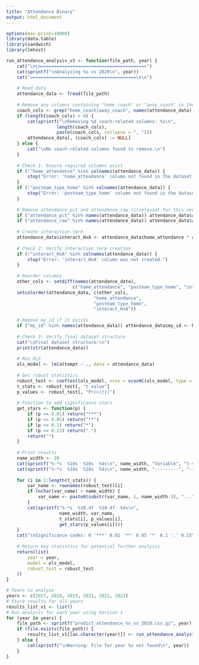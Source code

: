 ```yaml
---
title: "Attendance Binary"
output: html_document
---
```

```r
options(max.print=10000)
library(data.table)
library(sandwich)
library(lmtest)
```

```r
run_attendance_analysis_v1 <- function(file_path, year) {
    cat("\n\n========================================")
    cat(sprintf("\nAnalyzing %s vs 2020\n", year))
    cat("========================================\n\n")
    
    # Read data
    attendance_data <- fread(file_path)
    
    # Remove any columns containing "home_coach" or "away_coach" in their names
    coach_cols <- grep("home_coach|away_coach", names(attendance_data), value = TRUE)
    if (length(coach_cols) > 0) {
        cat(sprintf("\nRemoving %d coach-related columns: %s\n", 
                   length(coach_cols), 
                   paste(coach_cols, collapse = ", ")))
        attendance_data[, (coach_cols) := NULL]
    } else {
        cat("\nNo coach-related columns found to remove.\n")
    }
    
    # Check 1: Ensure required columns exist
    if (!"home_attendance" %in% colnames(attendance_data)) {
        stop("Error: 'home_attendance' column not found in the dataset.")
    }
    if (!"posteam_type_home" %in% colnames(attendance_data)) {
        stop("Error: 'posteam_type_home' column not found in the dataset.")
    }
    
    # Remove attendance_pct and attendance_raw (irrelevant for this version)
    if ("attendance_pct" %in% names(attendance_data)) attendance_data$attendance_pct <- NULL
    if ("attendance_raw" %in% names(attendance_data)) attendance_data$attendance_raw <- NULL
    
    # Create interaction term
    attendance_data$interact_HxA <- attendance_data$home_attendance * attendance_data$posteam_type_home
    
    # Check 2: Verify interaction term creation
    if (!"interact_HxA" %in% colnames(attendance_data)) {
        stop("Error: 'interact_HxA' column was not created.")
    }
    
    # Reorder columns
    other_cols <- setdiff(names(attendance_data), 
                         c("home_attendance", "posteam_type_home", "interact_HxA"))
    setcolorder(attendance_data, c(other_cols, 
                                 "home_attendance", 
                                 "posteam_type_home", 
                                 "interact_HxA"))
    
    # Remove my_id if it exists
    if ("my_id" %in% names(attendance_data)) attendance_data$my_id <- NULL
    
    # Check 3: Verify final dataset structure
    cat("\nFinal dataset structure:\n")
    print(str(attendance_data))
    
    # Run OLS
    ols_model <- lm(attempt ~ ., data = attendance_data)
    
    # Get robust statistics
    robust_test <- coeftest(ols_model, vcov = vcovHC(ols_model, type = "HC0"))
    t_stats <- robust_test[, "t value"]
    p_values <- robust_test[, "Pr(>|t|)"]
    
    # Function to add significance stars
    get_stars <- function(p) {
        if (p <= 0.01) return("***")
        if (p <= 0.05) return("**")
        if (p <= 0.1) return("*")
        if (p <= 0.15) return(".")
        return("")
    }
    
    # Print results
    name_width <- 20
    cat(sprintf("%-*s  %10s  %10s  %4s\n", name_width, "Variable", "t-value", "p-value", "sig"))
    cat(sprintf("%-*s  %10s  %10s  %4s\n", name_width, "---------", "-------", "-------", "----"))
    
    for (i in 1:length(t_stats)) {
        var_name <- rownames(robust_test)[i]
        if (nchar(var_name) > name_width) {
            var_name <- paste0(substr(var_name, 1, name_width-3), "...")
        }
        cat(sprintf("%-*s  %10.4f  %10.4f  %4s\n", 
                    name_width, var_name, 
                    t_stats[i], p_values[i],
                    get_stars(p_values[i])))
    }
    cat("\nSignificance codes: 0 '***' 0.01 '**' 0.05 '*' 0.1 '.' 0.15\n")
    
    # Return key statistics for potential further analysis
    return(list(
        year = year,
        model = ols_model,
        robust_test = robust_test
    ))
}
```

```r
# Years to analyze
years <- c(2017, 2018, 2019, 2021, 2022, 2023)
# Store results for all years
results_list_v1 <- list()
# Run analysis for each year using Version 1
for (year in years) {
    file_path <- sprintf("predict_attendance_%s_vs_2020.csv.gz", year)
    if (file.exists(file_path)) {
        results_list_v1[[as.character(year)]] <- run_attendance_analysis_v1(file_path, year)
    } else {
        cat(sprintf("\nWarning: File for year %s not found\n", year))
    }
}
```



